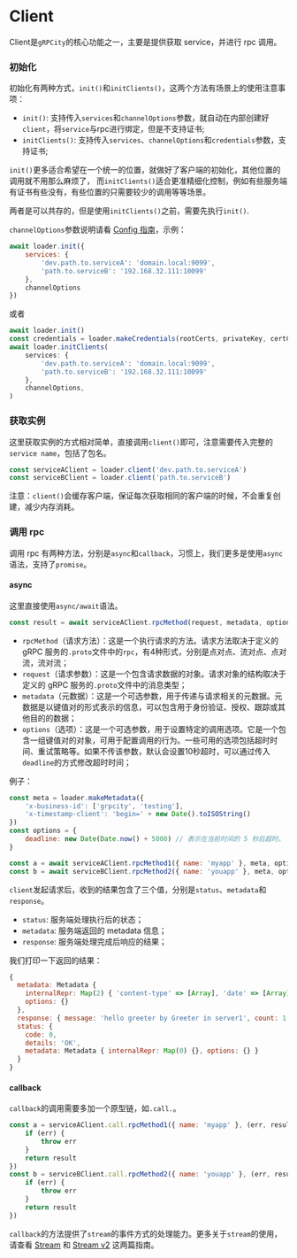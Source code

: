 # Client

Client是`gRPCity`的核心功能之一，主要是提供获取 service，并进行 rpc 调用。

### 初始化

初始化有两种方式，`init()`和`initClients()`，这两个方法有场景上的使用注意事项：

- `init()`: 支持传入`services`和`channelOptions`参数，就自动在内部创建好`client`，将`service`与rpc进行绑定，但是不支持证书;
- `initClients()`: 支持传入`services`、`channelOptions`和`credentials`参数，支持证书;

`init()`更多适合希望在一个统一的位置，就做好了客户端的初始化，其他位置的调用就不用那么麻烦了，
而`initClients()`适合更准精细化控制，例如有些服务端有证书有些没有，有些位置的只需要较少的调用等等场景。

两者是可以共存的，但是使用`initClients()`之前，需要先执行`init()`.

`channelOptions`参数说明请看 [Config 指南](/guide/config)，示例：

```js
await loader.init({
    services: {
        'dev.path.to.serviceA': 'domain.local:9099',
        'path.to.serviceB': '192.168.32.111:10099'
    },
    channelOptions
})
```

或者

```js
await loader.init()
const credentials = loader.makeCredentials(rootCerts, privateKey, certChain, verifyOptions)
await loader.initClients(
    services: {
        'dev.path.to.serviceA': 'domain.local:9099',
        'path.to.serviceB': '192.168.32.111:10099'
    },
    channelOptions,
)
```

### 获取实例

这里获取实例的方式相对简单，直接调用`client()`即可，注意需要传入完整的`service name`，包括了包名。

```js
const serviceAClient = loader.client('dev.path.to.serviceA')
const serviceBClient = loader.client('path.to.serviceB')
```

注意：`client()`会缓存客户端，保证每次获取相同的客户端的时候，不会重复创建，减少内存消耗。

### 调用 rpc

调用 rpc 有两种方法，分别是`async`和`callback`，习惯上，我们更多是使用`async`语法，支持了`promise`。

#### async

这里直接使用`async/await`语法。

```js
const result = await serviceAClient.rpcMethod(request, metadata, options)
```

- `rpcMethod`（请求方法）：这是一个执行请求的方法。请求方法取决于定义的 gRPC 服务的`.proto`文件中的`rpc`，有4种形式，分别是点对点、流对点、点对流，流对流；
- `request`（请求参数）：这是一个包含请求数据的对象。请求对象的结构取决于定义的 gRPC 服务的`.proto`文件中的消息类型；
- `metadata`（元数据）：这是一个可选参数，用于传递与请求相关的元数据。元数据是以键值对的形式表示的信息，可以包含用于身份验证、授权、跟踪或其他目的的数据；
- `options`（选项）：这是一个可选参数，用于设置特定的调用选项。它是一个包含一组键值对的对象，可用于配置调用的行为。一些可用的选项包括超时时间、重试策略等。如果不传该参数，默认会设置10秒超时，可以通过传入`deadline`的方式修改超时时间；

例子：
```js
const meta = loader.makeMetadata({
    'x-business-id': ['grpcity', 'testing'],
    'x-timestamp-client': 'begin=' + new Date().toISOString()
})
const options = {
    deadline: new Date(Date.now() + 5000) // 表示在当前时间的 5 秒后超时。
}

const a = await serviceAClient.rpcMethod1({ name: 'myapp' }, meta, options)
const b = await serviceBClient.rpcMethod2({ name: 'youapp' }, meta, options)
```

`client`发起请求后，收到的结果包含了三个值，分别是`status`、`metadata`和`response`。
- `status`: 服务端处理执行后的状态；
- `metadata`: 服务端返回的 metadata 信息；
- `response`: 服务端处理完成后响应的结果；

我们打印一下返回的结果：

```js
{
  metadata: Metadata {
    internalRepr: Map(2) { 'content-type' => [Array], 'date' => [Array] },
    options: {}
  },
  response: { message: 'hello greeter by Greeter in server1', count: 1 },
  status: {
    code: 0,
    details: 'OK',
    metadata: Metadata { internalRepr: Map(0) {}, options: {} }
  }
}
```

#### callback

`callback`的调用需要多加一个原型链，如`.call.`。

```js
const a = serviceAClient.call.rpcMethod1({ name: 'myapp' }, (err, result) => {
    if (err) {
        throw err
    }
    return result
})
const b = serviceBClient.call.rpcMethod2({ name: 'youapp' }, (err, result) => {
    if (err) {
        throw err
    }
    return result
})
```

`callback`的方法提供了`stream`的事件方式的处理能力。更多关于`stream`的使用，请查看 [Stream](/guide/stream) 和 [Stream v2](/guide/stream-v2) 这两篇指南。
